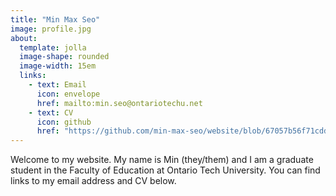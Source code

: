 ```yaml
---
title: "Min Max Seo"
image: profile.jpg
about:
  template: jolla
  image-shape: rounded
  image-width: 15em
  links:
    - text: Email
      icon: envelope
      href: mailto:min.seo@ontariotechu.net
    - text: CV
      icon: github
      href: "https://github.com/min-max-seo/website/blob/67057b56f71cdd5c27fcb5a0532332953e8de5b5/docs/cv_seo.pdf"
---
```


Welcome to my website. My name is Min (they/them) and I am a graduate student in the Faculty of Education at Ontario Tech University. You can find links to my email address and CV below.